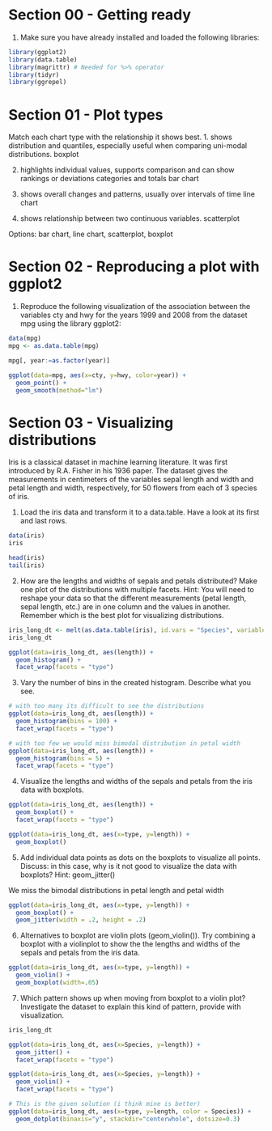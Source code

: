 # Section 00 - Getting ready
1. Make sure you have already installed and loaded the following libraries:
```r
library(ggplot2)
library(data.table)
library(magrittr) # Needed for %>% operator
library(tidyr)
library(ggrepel)
```

# Section 01 - Plot types
Match each chart type with the relationship it shows best.
1. shows distribution and quantiles, especially useful when comparing uni-modal distributions.
boxplot

2. highlights individual values, supports comparison and can show rankings or deviations categories and totals
bar chart

3. shows overall changes and patterns, usually over intervals of time
line chart

4. shows relationship between two continuous variables.
scatterplot

Options: bar chart, line chart, scatterplot, boxplot

# Section 02 - Reproducing a plot with ggplot2
1. Reproduce the following visualization of the association between the variables cty and hwy for the years
1999 and 2008 from the dataset mpg using the library ggplot2:
```r
data(mpg)
mpg <- as.data.table(mpg)

mpg[, year:=as.factor(year)]

ggplot(data=mpg, aes(x=cty, y=hwy, color=year)) +
  geom_point() +
  geom_smooth(method="lm")
```

# Section 03 - Visualizing distributions

Iris is a classical dataset in machine learning literature. It was first introduced by R.A. Fisher in his 1936
paper. The dataset gives the measurements in centimeters of the variables sepal length and width and petal
length and width, respectively, for 50 flowers from each of 3 species of iris.

1. Load the iris data and transform it to a data.table. Have a look at its first and last rows.
```r
data(iris)
iris

head(iris)
tail(iris)
```


2. How are the lengths and widths of sepals and petals distributed? Make one plot of the distributions
with multiple facets. Hint: You will need to reshape your data so that the different measurements (petal
length, sepal length, etc.) are in one column and the values in another. Remember which is the best plot
for visualizing distributions.
```r
iris_long_dt <- melt(as.data.table(iris), id.vars = "Species", variable.name = "type", value.name = "length")
iris_long_dt

ggplot(data=iris_long_dt, aes(length)) + 
  geom_histogram() +
  facet_wrap(facets = "type")
```


3. Vary the number of bins in the created histogram. Describe what you see.
```r
# with too many its difficult to see the distributions
ggplot(data=iris_long_dt, aes(length)) + 
  geom_histogram(bins = 100) +
  facet_wrap(facets = "type")

# with too few we would miss bimodal distribution in petal width
ggplot(data=iris_long_dt, aes(length)) + 
  geom_histogram(bins = 5) +
  facet_wrap(facets = "type")
```

4. Visualize the lengths and widths of the sepals and petals from the iris data with boxplots.
```r
ggplot(data=iris_long_dt, aes(length)) + 
  geom_boxplot() +
  facet_wrap(facets = "type")

ggplot(data=iris_long_dt, aes(x=type, y=length)) +
  geom_boxplot()
```


5. Add individual data points as dots on the boxplots to visualize all points. Discuss: in this case, why is it
not good to visualize the data with boxplots? Hint: geom_jitter()

We miss the bimodal distributions in petal length and petal width
```r
ggplot(data=iris_long_dt, aes(x=type, y=length)) +
  geom_boxplot() +
  geom_jitter(width = .2, height = .2)
```


6. Alternatives to boxplot are violin plots (geom_violin()). Try combining a boxplot with a violinplot to
show the the lengths and widths of the sepals and petals from the iris data.
```r
ggplot(data=iris_long_dt, aes(x=type, y=length)) +
  geom_violin() +
  geom_boxplot(width=.05) 
```



7. Which pattern shows up when moving from boxplot to a violin plot? Investigate the dataset to explain
this kind of pattern, provide with visualization.
```r
iris_long_dt

ggplot(data=iris_long_dt, aes(x=Species, y=length)) + 
  geom_jitter() +
  facet_wrap(facets = "type")

ggplot(data=iris_long_dt, aes(x=Species, y=length)) + 
  geom_violin() +
  facet_wrap(facets = "type")

# This is the given solution (i think mine is better)
ggplot(data=iris_long_dt, aes(x=type, y=length, color = Species)) +
  geom_dotplot(binaxis="y", stackdir="centerwhole", dotsize=0.3)
```

